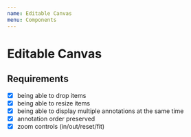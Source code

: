 ```yaml
---
name: Editable Canvas
menu: Components
---
```



# Editable Canvas

<PropsTable of={EditableCanvas} />

## Requirements

- [x] being able to drop items
- [x] being able to resize items
- [x] being able to display multiple annotations at the same time
- [x] annotation order preserved
- [x] zoom controls (in/out/reset/fit) 
